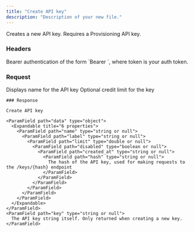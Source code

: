 ```yaml
---
title: "Create API key"
description: "Description of your new file."
---
```


Creates a new API key. Requires a Provisioning API key.

### **Headers**

<ParamField path="Authorization" type="string" required>
  Bearer authentication of the form `Bearer <token>`, where token is your auth token.
</ParamField>

### **Request**

<ParamField path="name" type="string" required>
  Displays name for the API key

  <ParamField path="limit" type="double">
    Optional credit limit for the key

    ### Response

    Create API key

    <ParamField path="data" type="object">
      <Expandable title="6 properties">
        <ParamField path="name" type="string or null">
          <ParamField path="label" type="string or null">
            <ParamField path="limit" type="double or null">
              <ParamField path="disabled" type="boolean or null">
                <ParamField path="created_at" type="string or null">
                  <ParamField path="hash" type="string or null">
                    The hash of the API key, used for making requests to the /keys/{hash} endpoint
                  </ParamField>
                </ParamField>
              </ParamField>
            </ParamField>
          </ParamField>
        </ParamField>
      </Expandable>
    </ParamField>
    <ParamField path="key" type="string or null">
      The API key string itself. Only returned when creating a new key.
    </ParamField>
  </ParamField>
</ParamField>